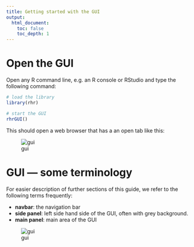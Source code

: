 ```yaml
---
title: Getting started with the GUI
output: 
  html_document:
    toc: false
    toc_depth: 1
---
```


# Open the GUI

Open any R command line, e.g. an R console or RStudio and type the following command:

```r
# load the library
library(rhr)

# start the GUI
rhrGUI()
```

This should open a web browser that has a an open tab like this:

![gui](img/gui1.png)

# GUI --- some terminology
For easier description of further sections of this guide, we refer to the following terms frequently:

- **navbar**: the navigation bar
- **side panel**: left side hand side of the GUI, often with grey background.
- **main panel**: main area of the GUI

![gui](img/gui2.png)
